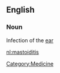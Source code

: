 ==English==
{{wikipedia}}
===Noun===
Infection of the [[ear]]
[[Category:Medicine]]

[[nl:mastoiditis]]